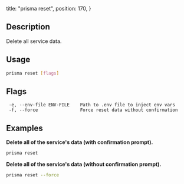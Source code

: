   title: "prisma reset",
  position: 170,
}

## Description

Delete all service data.

## Usage

```sh
prisma reset [flags]
```

## Flags

```
 -e, --env-file ENV-FILE    Path to .env file to inject env vars
 -f, --force                Force reset data without confirmation
```

## Examples

**Delete all of the service's data (with confirmation prompt).**

```sh
prisma reset
```

**Delete all of the service's data (without confirmation prompt).**

```sh
prisma reset --force
```